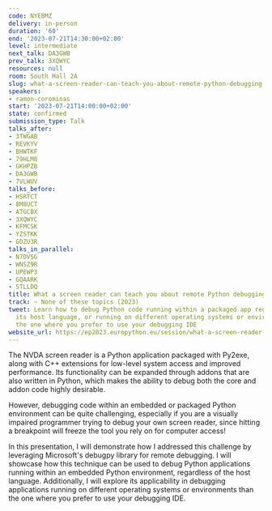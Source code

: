 ```yaml
---
code: NYEBMZ
delivery: in-person
duration: '60'
end: '2023-07-21T14:30:00+02:00'
level: intermediate
next_talk: DA3GWB
prev_talk: 3XQWYC
resources: null
room: South Hall 2A
slug: what-a-screen-reader-can-teach-you-about-remote-python-debugging
speakers:
- ramon-corominas
start: '2023-07-21T14:00:00+02:00'
state: confirmed
submission_type: Talk
talks_after:
- 3TWGAB
- REVKYV
- BHWTKF
- 79HLM8
- GKHPZB
- DA3GWB
- 7VLWUV
talks_before:
- HSRTCT
- 8M8UCT
- ATGCBX
- 3XQWYC
- KFMCSK
- YZSTKK
- GDZU3R
talks_in_parallel:
- N7DVSG
- WNSZ9R
- UPEWP3
- GQAARK
- STLLDQ
title: What a screen reader can teach you about remote Python debugging
track: ~ None of these topics (2023)
tweet: Learn how to debug Python code running within a packaged app regardless of
  its host language, or running on different operating systems or environments than
  the one where you prefer to use your debugging IDE
website_url: https://ep2023.europython.eu/session/what-a-screen-reader-can-teach-you-about-remote-python-debugging
---
```


The NVDA screen reader is a Python application packaged with Py2exe, along with C++ extensions for low-level system access and improved performance. Its functionality can be expanded through addons that are also written in Python, which makes the ability to debug both the core and addon code highly desirable.

However, debugging code within an embedded or packaged Python environment can be quite challenging, especially if you are a visually impaired programmer trying to debug your own screen reader, since hitting a breakpoint will freeze the tool you rely on for computer access!

In this presentation, I will demonstrate how I addressed this challenge by leveraging Microsoft's debugpy library for remote debugging. I will showcase how this technique can be used to debug Python applications running within an embedded Python environment, regardless of the host language. Additionally, I will explore its applicability in debugging applications running on different operating systems or environments than the one where you prefer to use your debugging IDE.
